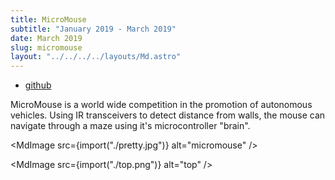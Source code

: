 ```yaml
---
title: MicroMouse
subtitle: "January 2019 - March 2019"
date: March 2019
slug: micromouse
layout: "../../../../layouts/Md.astro"
---
```



- [github](https://github.com/ec965/micromouse_2019)

MicroMouse is a world wide competition in the promotion of autonomous vehicles.
Using IR transceivers to detect distance from walls, the mouse can navigate
through a maze using it's microcontroller "brain".

<MdImage src={import("./pretty.jpg")} alt="micromouse" />

<MdImage src={import("./top.png")} alt="top" />
